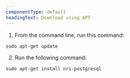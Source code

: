 ```yaml
---
componentType: default
headingText: Download using APT
---
```


1. From the command line, run this command:

```shell
sudo apt-get update
```

2. Run the following command:

```shell
sudo apt-get install nri-postgresql
```